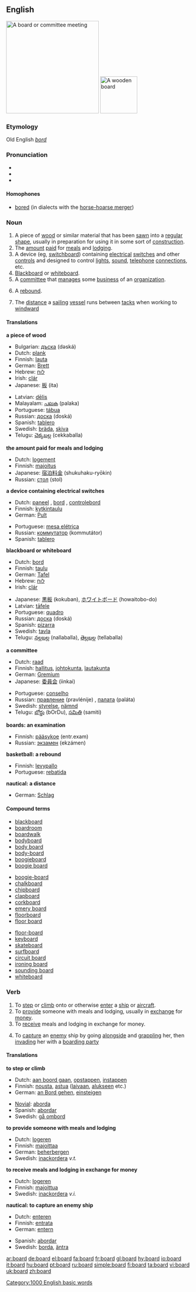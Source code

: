 ==English==
{{see|boards}}

{{rank|opposite|vast|isn't|974|board|associated|worse|safe}}
[[Image:Board of Governors International Monetary Fund.jpg|thumb|250px|A '''board''' or committee meeting]]
[[Image:board.agr.jpg|thumb|100px|A wooden '''board''']]

===Etymology===
Old English ''[[bord]]''

===Pronunciation===
* {{audio|en-us-board.ogg|Audio US}}
* {{IPA|/bɔː(r)d/}}
* {{rhymes|ɔː(r)d}}

====Homophones====
* [[bored]] (in dialects with the [[w:English-language vowel changes before historic r#Horse-hoarse merger|horse-hoarse merger]])

===Noun===
{{en-noun}}

# A piece of [[wood]] or similar material that has been [[sawn]] into a [[regular]] [[shape]], usually in preparation for using it in some sort of [[construction]].
# The [[amount]] [[paid]] for [[meal]]s and [[lodging]].
# A device (eg, [[switchboard]]) containing [[electrical]] [[switch]]es and other [[control]]s and designed to control [[light]]s, [[sound]], [[telephone]] [[connection]]s, etc.
# [[Blackboard]] or [[whiteboard]].
# A [[committee]] that [[manage]]s some [[business]] of an [[organization]].
# {{cattag|basketball|colloquial}} A [[rebound]].
# {{nautical}} The [[distance]] a [[sailing]] [[vessel]] runs between [[tack]]s when working to [[windward]]

====Translations====
'''a piece of wood'''
{{top}}
*Bulgarian: [[дъска]] (dəská) {{f}}
*Dutch: [[plank]] {{f}}
*Finnish: [[lauta]]
*German: [[Brett]] {{n}}
*Hebrew: [[לוח]] {{m}}
*Irish: [[clár]]
*Japanese: [[板]] (ita)
{{mid}}
*Latvian: [[dēlis]] {{m}}
*Malayalam: [[പലക]] (palaka)
*Portuguese: [[tábua]]
*Russian: [[доска]] (doská) {{f}}
*Spanish: [[tablero]] {{m}}
*Swedish: [[bräda]], [[skiva]]
*Telugu: [[చెక్కబల్ల]] (cekkaballa)
{{bottom}}

'''the amount paid for meals and lodging'''
{{top}}
*Dutch: [[logement]] {{n}}
*Finnish: [[majoitus]]
*Japanese: [[宿泊料金]] (shukuhaku-ryōkin)
*Russian: [[стол]] (stol) {{m}}
{{bottom}}

'''a device containing electrical switches'''
{{top}}
*Dutch: [[paneel]] {{n}}, [[bord]] {{n}}, [[controlebord]] {{n}}
*Finnish: [[kytkintaulu]]
*German: [[Pult]] {{n}}
{{mid}}
*Portuguese: [[mesa elétrica]] {{f}}
*Russian: [[коммутатор]] (kommutátor) {{m}}
*Spanish: [[tablero]] {{m}}
{{bottom}}

'''blackboard or whiteboard'''
{{top}}
*Dutch: [[bord]] {{n}}
*Finnish: [[taulu]]
*German: [[Tafel]] {{f}}
*Hebrew: [[לוח]] {{m}}
*Irish: [[clár]]
{{mid}}
*Japanese: [[黒板]] (kokuban), [[ホワイトボード]] (howaitobo-do)
*Latvian: [[tāfele]] {{f}}
*Portuguese: [[quadro]] {{m}}
*Russian: [[доска]] (doská) {{f}}
*Spanish: [[pizarra]] {{f}}
*Swedish: [[tavla]]
*Telugu: [[నల్లబల్ల]] (nallaballa), [[తెల్లబల్ల]] (tellaballa)
{{bottom}}

'''a committee'''
{{top}}
*Dutch: [[raad]] {{m}}
*Finnish: [[hallitus]], [[johtokunta]], [[lautakunta]]
*German: [[Gremium]] {{n}}
*Japanese: [[委員会]] (iinkai)
{{mid}}
*Portuguese: [[conselho]] {{m}}
*Russian: [[правление]] (pravlénije) {{n}}, [[палата]] (paláta) {{f}}
*Swedish: [[styrelse]], [[nämnd]]
*Telugu: [[బోర్డు]] (bOrDu), [[సమితి]] (samiti)
{{bottom}}

'''boards: an examination'''
{{top}}
*Finnish: [[pääsykoe]] (entr.exam)
*Russian: [[экзамен]] (ekzámen) {{m}}
{{bottom}}

'''basketball: a rebound'''
{{top}}
*Finnish: [[levypallo]]
*Portuguese: [[rebatida]]
{{bottom}}

'''nautical: a distance'''
{{top}}
*German: [[Schlag]] {{m}}
{{bottom}}

====Compound terms====
{{top3}}
*[[blackboard]]
*[[boardroom]]
*[[boardwalk]]
*[[bodyboard]]
*[[body board]]
*[[body-board]]
*[[boogieboard]]
*[[boogie board]]
{{mid3}}
*[[boogie-board]]
*[[chalkboard]]
*[[chipboard]]
*[[clapboard]]
*[[corkboard]]
*[[emery board]]
*[[floorboard]]
*[[floor board]]
{{mid3}}
*[[floor-board]]
*[[keyboard]]
*[[skateboard]]
*[[surfboard]]
*[[circuit board]]
*[[ironing board]]
*[[sounding board]]
*[[whiteboard]]
{{bottom}}

===Verb===
{{en-verb}}

# To [[step]] or [[climb]] onto or otherwise [[enter]] a [[ship]] or [[aircraft]].
# To [[provide]] someone with meals and lodging, usually in [[exchange]] for [[money]].
# To [[receive]] meals and lodging in exchange for money.
#{{nautical}} To [[capture]] an [[enemy]] ship by going [[alongside]] and [[grappling]] her, then [[invading]] her with a [[boarding party]]

====Translations====
'''to step or climb'''
{{top}}
*Dutch: [[aan boord gaan]], [[opstappen]], [[instappen]]
*Finnish: [[nousta]], [[astua]] ([[laiva]]an, [[alus|alukseen]] etc.)
*German: [[an Bord gehen]], [[einsteigen]]
{{mid}}
*[[Novial]]: [[aborda]]
*Spanish: [[abordar]]
*Swedish: [[gå ombord]]
{{bottom}}

'''to provide someone with meals and lodging'''
{{top}}
*Dutch: [[logeren]]
*Finnish: [[majoittaa]]
*German: [[beherbergen]]
*Swedish: [[inackordera]] ''v.t.''
{{bottom}}

'''to receive meals and lodging in exchange for money'''
{{top}}
*Dutch: [[logeren]]
*Finnish: [[majoittua]]
*Swedish: [[inackordera]] ''v.i.''
{{bottom}}

'''nautical: to capture an enemy ship'''
{{top}}
*Dutch: [[enteren]]
*Finnish: [[entrata]]
*German: [[entern]]
{{mid}}
*Spanish: [[abordar]]
*Swedish: [[borda]], [[äntra]]
{{bottom}}

[[Category:1000 English basic words]]

[[ar:board]]
[[de:board]]
[[el:board]]
[[fa:board]]
[[fr:board]]
[[gl:board]]
[[hy:board]]
[[io:board]]
[[it:board]]
[[hu:board]]
[[pt:board]]
[[ru:board]]
[[simple:board]]
[[fi:board]]
[[ta:board]]
[[vi:board]]
[[uk:board]]
[[zh:board]]